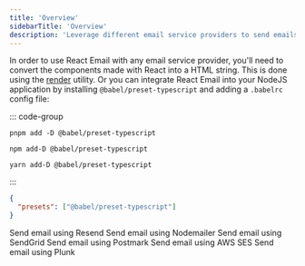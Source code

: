 ```yaml
---
title: 'Overview'
sidebarTitle: 'Overview'
description: 'Leverage different email service providers to send emails using React.'
---
```


In order to use React Email with any email service provider, you'll need to convert the components made with React into a HTML string. This is done using the [render](/utilities/render) utility. Or you can integrate React Email into your NodeJS application by installing `@babel/preset-typescript` and adding a `.babelrc` config file:

::: code-group

```console [pnpm]
pnpm add -D @babel/preset-typescript
```

```console [npm]
npm add-D @babel/preset-typescript
```

```console [yarn]
yarn add-D @babel/preset-typescript
```

:::

```json .babelrc
{
  "presets": ["@babel/preset-typescript"]
}
```

<CardGroup>
  <Card title="Resend" href="/integrations/resend">
    Send email using Resend
  </Card>
  <Card title="Nodemailer" href="/integrations/nodemailer">
    Send email using Nodemailer
  </Card>
  <Card title="SendGrid" href="/integrations/sendgrid">
    Send email using SendGrid
  </Card>
  <Card title="Postmark" href="/integrations/postmark">
    Send email using Postmark
  </Card>
  <Card title="AWS SES" href="/integrations/aws-ses">
    Send email using AWS SES
  </Card>
  <Card title="Plunk" href="/integrations/plunk">
    Send email using Plunk
  </Card>
</CardGroup>

